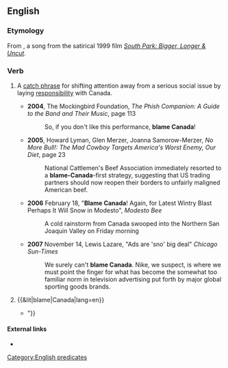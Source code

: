 ==English==

===Etymology===
From {{w|Blame Canada}}, a song from the satirical 1999 film ''[[w:South Park: Bigger, Longer & Uncut|South Park: Bigger, Longer & Uncut]]''.

===Verb===
{{head|en|verb}}

# {{rfv-sense|lang=en}} {{context|US|idiomatic|lang=en}} A [[catch phrase]] for shifting attention away from a serious social issue by laying [[responsibility]] with Canada.
#* '''2004''', The Mockingbird Foundation, ''The Phish Companion: A Guide to the Band and Their Music'', page 113
#*: So, if you don't like this performance, '''blame Canada'''!
#* '''2005''', Howard Lyman, Glen Merzer, Joanna Samorow-Merzer, ''No More Bull!: The Mad Cowboy Targets America's Worst Enemy, Our Diet'', page 23
#*: National Cattlemen's Beef Association immediately resorted to a '''blame-Canada'''-first strategy, suggesting that US trading partners should now reopen their borders to unfairly maligned American beef.
#* '''2006''' February 18, "'''Blame Canada'''! Again, for Latest Wintry Blast Perhaps It Will Snow in Modesto", ''Modesto Bee''
#*: A cold rainstorm from Canada swooped into the Northern San Joaquin Valley on Friday morning<!--,-->
#* '''2007''' November 14, Lewis Lazare, "Ads are 'sno' big deal" ''Chicago Sun-Times''
#*: We surely can't '''blame Canada'''. Nike, we suspect, is where we must point the finger for what has become the somewhat too familiar norm in television advertising put forth by major global sporting goods brands.
# {{&lit|blame|Canada|lang=en}}
#* {{quote-book|title=Game Misconduct|page=83|url=https://books.google.com/books?isbn=1440435413|author=Jeff Rose-Martland|year=2009|
passage="It seems like every time the US can't get its act together, instead of looking at themselves to solve the problem, they blame Canada." "Thanks for your opinion Bill. Petra, our lovely producer, will cue up 'Blame Canada' from the soundtrack to ''South Park'' {{...}}"}}

====External links====
* {{pedia}}

[[Category:English predicates]]